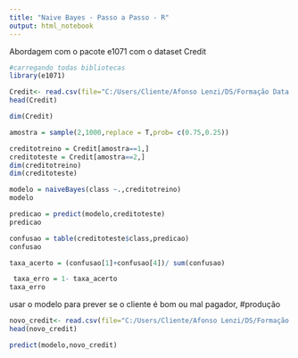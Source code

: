---
title: "Naive Bayes - Passo a Passo - R"
output: html_notebook
---

Abordagem com o pacote e1071 com o dataset Credit

```{r}
#carregando todas bibliotecas
library(e1071)
```


```{r}
Credit<- read.csv(file="C:/Users/Cliente/Afonso Lenzi/DS/Formação Data Scientist Udemy/Machine Learning/Credit.csv", header=TRUE, sep=",")
head(Credit)
```


```{r}
dim(Credit)
```

```{r}
amostra = sample(2,1000,replace = T,prob= c(0.75,0.25))
```


```{r}
creditotreino = Credit[amostra==1,]
creditoteste = Credit[amostra==2,]
dim(creditotreino)
dim(creditoteste)
```

```{r}
modelo = naiveBayes(class ~.,creditotreino)
modelo
```


```{r}
predicao = predict(modelo,creditoteste)
predicao
```

```{r}
confusao = table(creditoteste$class,predicao)
confusao
```

```{r}
taxa_acerto = (confusao[1]+confusao[4])/ sum(confusao)

```


```{r}
 taxa_erro = 1- taxa_acerto
taxa_erro
```

usar o modelo para prever se o cliente é bom ou mal pagador, #produção

```{r}
novo_credit<- read.csv(file="C:/Users/Cliente/Afonso Lenzi/DS/Formação Data Scientist Udemy/Machine Learning/NovoCredit.csv", header=TRUE, sep=",")
head(novo_credit)
```


```{r}
predict(modelo,novo_credit)
```

